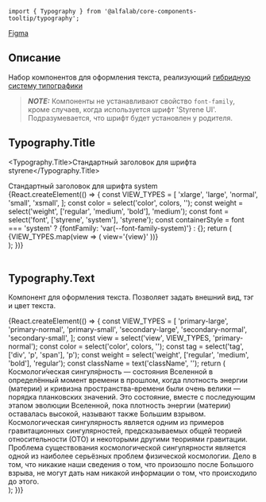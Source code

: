 

<Meta title='Компоненты|Typography' component={Typography} />

<Title>
    Typography ({name}@{version})
</Title>

```tsx
import { Typography } from '@alfalab/core-components-tooltip/typography';
```

<Design>
  <a href="https://www.figma.com/file/FWya6P55TnXkiVGaM2qBio/2020-Web-Hybrid-Typography?node-id=593%3A0">Figma</a>
</Design>

## Описание

Набор компонентов для оформления текста, реализующий [гибридную систему типографики](https://www.figma.com/file/FWya6P55TnXkiVGaM2qBio/2020-Web-Hybrid-Typography?node-id=593%3A0)

> **_NOTE:_** Компоненты не устанавливают свойство `font-family`, кроме случаев, когда используется шрифт 'Styrene UI'. Подразумевается, что шрифт будет установлен у родителя.

<Props components={Typography} />

## Typography.Title

<Typography.Title>Стандартный заголовок для шрифта styrene</Typography.Title>
<div style={{fontFamily: 'var(--font-family-system)'}}>
    <Typography.Title font='system'>Стандартный заголовок для шрифта system</Typography.Title>
</div>

<Story name='Typography.Title'>
    {React.createElement(() => {
        const VIEW_TYPES = [
            'xlarge',
            'large',
            'normal',
            'small',
            'xsmall',
        ];
        const color = select('color', colors, '');
        const weight = select('weight', ['regular', 'medium', 'bold'], 'medium');
        const font = select('font', ['styrene', 'system'], 'styrene');
        const containerStyle = font === 'system' ? {fontFamily: 'var(--font-family-system)'} : {};
        return (
            <div style={containerStyle}>
                {VIEW_TYPES.map(view => (
                    <Typography.Title view={view} color={color} weight={weight} font={font} key={view}>
                        view='{view}'
                    </Typography.Title>
                ))}
            </div>
        );
    })}
</Story>

<br />
<br />

## Typography.Text

Компонент для оформления текста. Позволяет задать внешний вид, тэг и цвет текста.

<Story name='Typography.Text'>
    {React.createElement(() => {
        const VIEW_TYPES = [
            'primary-large',
            'primary-normal',
            'primary-small',
            'secondary-large',
            'secondary-normal',
            'secondary-small',
        ];
        const view = select('view', VIEW_TYPES, 'primary-normal');
        const color = select('color', colors, '');
        const tag = select('tag', ['div', 'p', 'span'], 'p');
        const weight = select('weight', ['regular', 'medium', 'bold'], 'regular');
        const className = text('className', '');
        return (
            <div style={{ fontFamily: 'var(--font-family-system)' }}>
                <Typography.Text view={view} color={color} tag={tag} weight={weight} className={className}>
                    Космологи́ческая сингуля́рность — состояния Вселенной в определённый момент времени в прошлом,
                    когда плотность энергии (материи) и кривизна пространства-времени были очень велики — порядка
                    планковских значений. Это состояние, вместе с последующим этапом эволюции Вселенной,
                    пока плотность энергии (материи) оставалась высокой, называют также Большим взрывом.
                    Космологическая сингулярность является одним из примеров гравитационных сингулярностей,
                    предсказываемых общей теорией относительности (ОТО) и некоторыми другими теориями гравитации.
                </Typography.Text>
                <Typography.Text view={view} color={color} tag={tag} weight={weight} className={className}>
                    Проблема существования космологической сингулярности является одной из наиболее серьёзных
                    проблем физической космологии. Дело в том, что никакие наши сведения о том, что произошло
                    после Большого взрыва, не могут дать нам никакой информации о том, что происходило до этого.
                </Typography.Text>
            </div>
        );
    })}
</Story>
